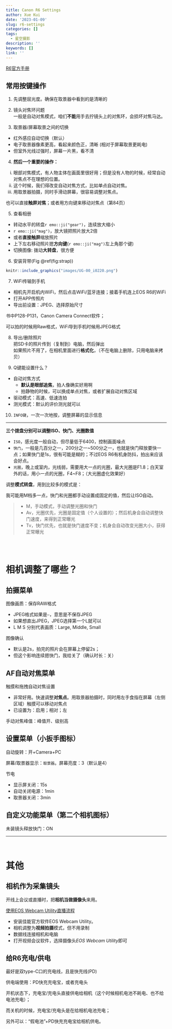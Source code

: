 ```yaml
---
title: Canon R6 Settings
author: Xue Kui
date: '2023-01-09'
slug: r6-settings
categories: []
tags:
  - 星空摄影
description: ''
keywords: []
link: ''
---
```



[R6官方手册](https://cam.start.canon/zh/C004/)



## 常用按键操作

1. 先调整屈光度。确保在取景器中看到的是清晰的

2. 镜头对焦环问题  
一般是自动对焦模式，咱们**不能**用手去拧镜头上的对焦环，会损坏对焦马达。

3. 取景器/屏幕取景之间的切换

- 红外感应自动切换（默认）
- 电子取景器像素更高，看起来颜色正，清晰 (相对于屏幕取景更耗电)
- 但室外光线过强时，屏幕一片黑，看不清


4. **然后一个重要的操作：**

i. 眼部对焦模式，有人物主体在画面里很好用；但是没有人物的时候，经常自动对焦点不在理想的位置。  
i. 这个时候，我们得改变自动对焦方式，比如单点自动对焦。  
i. 用取景器拍摄，同时手滑动屏幕，很容易调整对焦点。


也可以直接**触屏对焦**；或者用方向键来移动对焦点（第84页）


5. 查看相册

- 转动水平的转盘`r emo::ji("gear")`，连续放大缩小
- `r emo::ji("mag")`，放大镜把照片放大2倍
- 或者**直接触屏**缩放照片
- 上下左右移动照片摁**方向键**(`r emo::ji("mag")`左上角那个键)
- 切换图像: 拨动**大转盘**，很方便


6. 安装背带(Fig \@ref(fig:strap))


```r
knitr::include_graphics("images/UG-00_i0220.png")
```



7. WiFi传输到手机

- 相机先开启机内WiFi，然后点击WiFi/蓝牙连接；接着手机连上EOS R6的WiFi
- 打开APP传照片
- 导出前设置：JPEG、选择原始尺寸


书中P128-P131，Canon Camera Connect软件；

可以拍的时候用Raw格式，WiFi导到手机时候用JPEG格式




8. 导出/删除照片  
把SD卡的照片传到（复制到）电脑，然后弹出  
如果照片不用了，在相机里面进行**格式化**，（不在电脑上删除，只用电脑来拷贝）


9. Q键能设置什么？

- 自动对焦方式
  - **默认是眼部追焦**，拍人像确实好用啊
  - 拍静物的时候，可以换成单点对焦，或者扩展自动对焦区域
- 驱动模式：高速、低速连拍
- 测光模式：默认的评价测光就可以



10. `INFO键`，一次一次地按，调整屏幕的显示信息




---

**三个拨盘分别可以调整ISO、快门、光圈数值**

- `ISO`，感光度一般自动，但尽量低于6400，控制画面噪点
- `快门`，一般是几百分之一，200分之一~500分之一，也就是快门释放要快一点；如果快门是1s，很有可能是糊的；不过EOS R6有机身防抖，拍出来应该会好点。
- `光圈`，晚上或室内，光线弱，需要用大一点的光圈，最大光圈是F1.8；白天室外的话，用小一点的光圈，F4~F8；（大光圈虚化效果好）


调整**模式转盘**，用到比较多的模式是：

我可能用M档多一点，快门和光圈都手动设置成固定的值，然后让ISO自动。

>- M，手动模式，手动调整光圈和快门
>- Av，光圈优先，光圈是固定值（个人设置的）；然后机身会自动调整快门速度，来得到正常曝光
>- Tv，快门优先，也就是快门速度不变；机身会自动改变光圈大小，获得正常曝光






<br>
<br>



# 相机调整了哪些？


## 拍摄菜单

图像画质：保存RAW格式

- JPEG格式如果是`—`，意思是不保存JPEG
- 如果想直出JPEG，JPEG选择第一个L就可以
- L M S 分别代表画质：Large, Middle, Small


图像确认

- 默认是2s，拍完的照片会在屏幕上停留2s；
- 但这个影响连续摁快门，我给关了（确认时长：关）








## AF自动对焦菜单


触摸和拖拽自动对焦设置

- 非常好用。快速调整**对焦点**。用取景器拍摄时，同时用左手食指在屏幕（左侧区域）触摸可以移动对焦点
- 已设置为：启用；相对；左


手动对焦峰值：峰值开、级别高


## 设置菜单（小扳手图标）

自动旋转：开+Camera+PC

屏幕/取景器显示：`取景器`。屏幕亮度：3（默认是4）

节电

- 显示屏关闭：15s
- 自动关闭电源：1min
- 取景器关闭：3min

## 自定义功能菜单（第二个相机图标）

未装镜头释放快门：ON



-----

<br>

# 其他

## 相机作为采集镜头


开线上会议或直播时，把**相机当做摄像头**来用。

[使用EOS Webcam Utility直播流程](https://www.canon.com.cn/special/webcam/index.html)

- 安装佳能官方软件EOS Webcam Utility。
- 相机调整为**视频拍摄**模式，但不用录制
- 数据线连接相机和电脑
- 打开视频会议软件，选择摄像头*EOS Webcam Utility*即可




## 给R6充电/供电

最好是双type-C口的充电线，且是快充线(PD)

供电端使用：PD快充充电宝，或者充电头

开机状态下，充电宝/充电头直接供电给相机（这个时候相机电池不耗电、也不给电池充电）；

而关机的时候，充电宝/充电头是在给相机电池充电；


另外可以：“假电池”+PD快充充电宝给相机供电。

